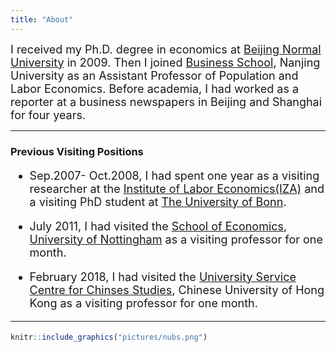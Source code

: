 ```yaml
---
title: "About"
---
```


<font size="4">I received my Ph.D. degree in economics at [Beijing Normal University](https://www.bnu.edu.cn) in 2009. Then I joined [Business School](https://nubs.nju.edu.cn/), Nanjing University as an Assistant Professor of Population and Labor Economics. Before academia, I had worked as a reporter at a business newspapers in Beijing and Shanghai for four years. </font>

------------------------------------------------------------------------

### Previous Visiting Positions

<font size="4">

-   Sep.2007- Oct.2008, I had spent one year as a visiting researcher at the [Institute of Labor Economics(IZA)](http://www.iza.org) and a visiting PhD student at [The University of Bonn](https://www.uni-bonn.de).

-   July 2011, I had visited the [School of Economics, University of Nottingham](https://www.nottingham.ac.uk/economics/) as a visiting professor for one month.

-   February 2018, I had visited the [University Service Centre for Chinses Studies](http://www.usc.cuhk.edu.hk/Chs/Default.aspx), Chinese University of Hong Kong as a visiting professor for one month.

------------------------------------------------------------------------

</font>

::: column-right
```r
knitr::include_graphics("pictures/nubs.png")
```
:::
